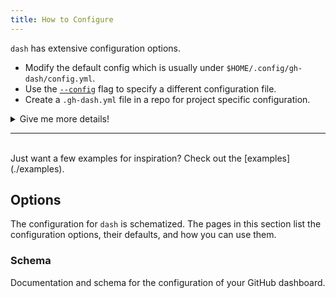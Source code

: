 ```yaml
---
title: How to Configure
---
```



`dash` has extensive configuration options.

- Modify the default config which is usually under `$HOME/.config/gh-dash/config.yml`.
- Use the [`--config`][01] flag to specify a different configuration file.
- Create a `.gh-dash.yml` file in a repo for project specific configuration.

<details>
  <summary>Give me more details!</summary>
  Using the following logic:
1. If `$GH_DASH_CONFIG` is a non-empty string, `dash` will use this file for
   its configuration.
2. If `$GH_DASH_CONFIG` isn't set and you're in a git repository, it will look for `.gh-dash.yml` or `.gh-dash.yaml`
   in the repository root.
3. If neither of the above applies, then:
  - If `$XDG_CONFIG_HOME` is a non-empty string, the default path is `$XDG_CONFIG_HOME/gh-dash/config.yml`.
  - If `$XDG_CONFIG_HOME` isn't set, then:
    - On Linux and macOS systems, the default path is `$HOME/.config/gh-dash/config.yml`.
    - On Windows systems, the default path is `%USERPROFILE%\.config\gh-dash\config.yml`.

</details>

---

<br />

<Aside type="tip">
  Just want a few examples for inspiration? Check out the
  [examples](./examples).
</Aside>

[01]: /getting-started/usage/#--config

## Options

The configuration for `dash` is schematized. The pages in this section list the configuration
options, their defaults, and how you can use them.

### Schema

Documentation and schema for the configuration of your GitHub dashboard.

<CardGrid>
  <LinkCard
    title="Schema"
    href="./schema"
    description="Configure your IDE to autocomplete when editing the config file"
  />
  <LinkCard
    title="Defaults"
    href="./defaults"
    description="Documentation for the default setting options for your GitHub dashboard."
  />
  <LinkCard
    title="Searching"
    href="./searching"
    description="How to search and filter issues and prs"
  />
  <LinkCard
    title="PR Section"
    href="./pr-section"
    description="Documentation for configuring the PR sections of your GitHub dashboard."
  />
  <LinkCard
    title="Issue Section"
    href="./issue-section"
    description="Documentation for configuring the issue's sections of your GitHub dashboard."
  />
  <LinkCard
    title="Keybindings"
    href="./keybindings"
    description="Documentation for defining commands for your GitHub dashboard."
  />
  <LinkCard
    title="Layout"
    href="./layout/options"
    description="Documentation for configuring your GitHub dashboard’s layout."
  />
  <LinkCard
    title="Theme"
    href="./theme"
    description="Documentation for configuring your GitHub dashboard’s theme."
  />
  <LinkCard
    title="Reusing Settings"
    href="./reusing.mdx"
    description="Define global settings that will always be applied"
  />
</CardGrid>
